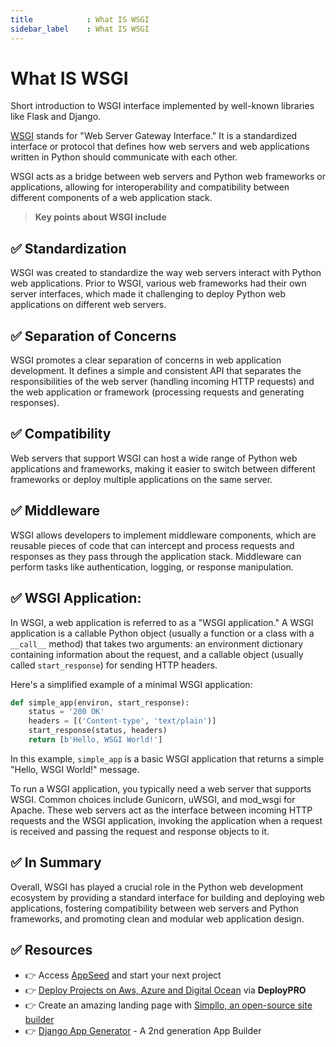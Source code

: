 ```yaml
---
title            : What IS WSGI 
sidebar_label    : What IS WSGI 
---
```


# What IS WSGI

<SubHeading>Short introduction to WSGI interface implemented by well-known libraries like Flask and Django.</SubHeading>

[WSGI](https://wsgi.readthedocs.io/en/latest/what.html) stands for "Web Server Gateway Interface." 
It is a standardized interface or protocol that defines how web servers and web applications written in Python should communicate with each other. 

WSGI acts as a bridge between web servers and Python web frameworks or applications, allowing for interoperability and compatibility between different components of a web application stack.

> **Key points about WSGI include**

## ✅ **Standardization** 

WSGI was created to standardize the way web servers interact with Python web applications. 
Prior to WSGI, various web frameworks had their own server interfaces, which made it challenging to deploy Python web applications on different web servers.

## ✅ **Separation of Concerns** 

WSGI promotes a clear separation of concerns in web application development. 
It defines a simple and consistent API that separates the responsibilities of the web server (handling incoming HTTP requests) and the web application or framework (processing requests and generating responses).

## ✅ **Compatibility** 

Web servers that support WSGI can host a wide range of Python web applications and frameworks, making it easier to switch between different frameworks or deploy multiple applications on the same server.

## ✅ **Middleware** 

WSGI allows developers to implement middleware components, which are reusable pieces of code that can intercept and process requests and responses as they pass through the application stack. 
Middleware can perform tasks like authentication, logging, or response manipulation.

## ✅ **WSGI Application:** 

In WSGI, a web application is referred to as a "WSGI application." 
A WSGI application is a callable Python object (usually a function or a class with a `__call__` method) that takes two arguments: an environment dictionary containing information about the request, 
and a callable object (usually called `start_response`) for sending HTTP headers.

Here's a simplified example of a minimal WSGI application:

```python
def simple_app(environ, start_response):
    status = '200 OK'
    headers = [('Content-type', 'text/plain')]
    start_response(status, headers)
    return [b'Hello, WSGI World!']
```

In this example, `simple_app` is a basic WSGI application that returns a simple "Hello, WSGI World!" message.

To run a WSGI application, you typically need a web server that supports WSGI. Common choices include Gunicorn, uWSGI, and mod_wsgi for Apache. 
These web servers act as the interface between incoming HTTP requests and the WSGI application, invoking the application when a request is received and passing the request and response objects to it.

## ✅ In Summary

Overall, WSGI has played a crucial role in the Python web development ecosystem by providing a standard interface for building and deploying web applications, 
fostering compatibility between web servers and Python frameworks, and promoting clean and modular web application design.

## ✅ Resources 

- 👉 Access [AppSeed](https://appseed.us/) and start your next project
- 👉 [Deploy Projects on Aws, Azure and Digital Ocean](https://www.docs.deploypro.dev/) via **DeployPRO**
- 👉 Create an amazing landing page with [Simpllo, an open-source site builder](https://www.simpllo.com/)
- 👉 [Django App Generator](https://app-generator.dev/django/) - A 2nd generation App Builder

